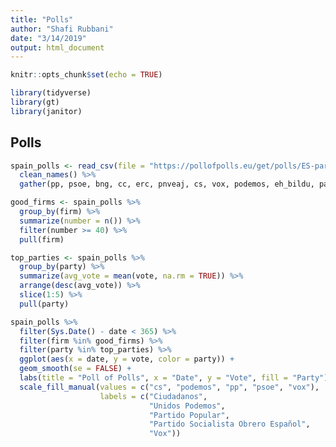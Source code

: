 ```yaml
---
title: "Polls"
author: "Shafi Rubbani"
date: "3/14/2019"
output: html_document
---
```


```r
knitr::opts_chunk$set(echo = TRUE)

library(tidyverse)
library(gt)
library(janitor)
```

## Polls

```r

spain_polls <- read_csv(file = "https://pollofpolls.eu/get/polls/ES-parliament/format/csv") %>% 
  clean_names() %>% 
  gather(pp, psoe, bng, cc, erc, pnveaj, cs, vox, podemos, eh_bildu, pacma, p_de_cat, key = "party", value = "vote")

good_firms <- spain_polls %>% 
  group_by(firm) %>% 
  summarize(number = n()) %>% 
  filter(number >= 40) %>% 
  pull(firm)

top_parties <- spain_polls %>% 
  group_by(party) %>% 
  summarize(avg_vote = mean(vote, na.rm = TRUE)) %>% 
  arrange(desc(avg_vote)) %>% 
  slice(1:5) %>% 
  pull(party)

spain_polls %>%
  filter(Sys.Date() - date < 365) %>% 
  filter(firm %in% good_firms) %>% 
  filter(party %in% top_parties) %>% 
  ggplot(aes(x = date, y = vote, color = party)) + 
  geom_smooth(se = FALSE) + 
  labs(title = "Poll of Polls", x = "Date", y = "Vote", fill = "Party") +
  scale_fill_manual(values = c("cs", "podemos", "pp", "psoe", "vox"),
                    labels = c("Ciudadanos",
                               "Unidos Podemos",
                               "Partido Popular",
                               "Partido Socialista Obrero Español",
                               "Vox"))
```
